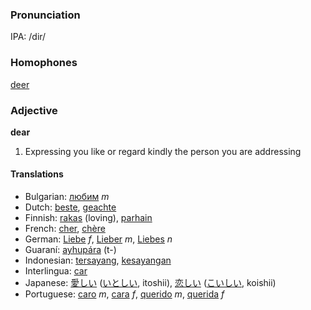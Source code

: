 ===Pronunciation===
IPA: /dir/

===Homophones===
[[deer]]

===Adjective===
'''dear'''

# Expressing you like or regard kindly the person you are addressing

====Translations====
*Bulgarian: [[любим]] ''m''
*Dutch: [[beste]], [[geachte]]
*Finnish: [[rakas]] (loving), [[parhain]]
*French: [[cher]], [[chère]]
*German: [[Liebe]] ''f'', [[Lieber]] ''m'', [[Liebes]] ''n''
*Guaraní: [[ayhupára]] (t-)
*Indonesian: [[sayang|tersayang]], [[sayang|kesayangan]]
*Interlingua: [[car]]
*Japanese: [[愛しい]] ([[いとしい]], itoshii), [[恋しい]] ([[こいしい]], koishii)
*Portuguese: [[caro]] ''m'', [[cara]] ''f'', [[querido]] ''m'', [[querida]] ''f''